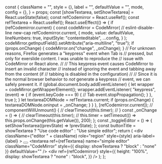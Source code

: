 
<!--
- Editor component which uses CodeMirror.
- This implementation takes care of keyboard navigation while inside the editor
- and provides the possibility to switch to a simpler editor (textarea) which
- makes it easier for screen reader users to interact with it.
-->

  const {
    className = "",
    style = {},
    label = "",
    defaultValue = "",
    mode,
    config = {},
  } = props;
  const [showTextarea, setShowTextarea] = React.useState(false);
  const refCodemirror = React.useRef();
  const refTextarea = React.useRef();
  React.useEffect(() => {
    if (refCodemirror.current) {
      const codeMirror = CodeMirror(
        // eslint-disable-line new-cap
        refCodemirror.current,
        {
          mode,
          value: defaultValue,
          lineNumbers: true,
          inputStyle: "contenteditable",
          ...config,
        }
      );
      codeMirror.getInputField().setAttribute("aria-multiline", "true");
      if (props.onChange) {
        codeMirror.on("change", _onChange);
      }
      // For unknown reasons, Firefox generates a "keypress" event when Tab is
      // pressed, but only for exerslide content. I was unable to reproduce the
      // issue with CodeMirror or React alone.
      //
      // This keypress event causes CodeMirror to insert an invalid character
      // instead of ignoring the event and tabbing away from the content (if
      // tabbing is disabled in the configuration)
      //
      // Since it is the normal browser behavior to *not* generate a keypress
      // event, we can safely prevent it.
      if (global.document.body.addEventListener) {
        let wrapper = codeMirror.getWrapperElement();
        wrapper.addEventListener(
          "keypress",
          (event) => {
            if (event.keyCode === 9) {
              // Tab
              event.stopPropagation();
            }
          },
          true
        );
      }
      let textareaDOMNode = refTextarea.current;
      if (props.onChange) {
        textareaDOMNode.oninput = _onChange;
      }
    }
  }, [refCodemirror.current]);
  // componentWillUnmount() {
  //   clearTimeout(this.timer);
  // }
  const _onChange = () => {
    // clearTimeout(this.timer);
    // this.timer = setTimeout(() => this.props.onChange(this.getValue()), 200);
  };
  const _toggleEditor = () => {
    setShowTextarea((prevState) => !prevState);
  };
  const buttonTitle = showTextarea ? "Use code editor" : "Use simple editor";
  return (
    <div
      className={"editor " + className}
      role="region"
      style={style}
      aria-label={label}
    >
      <button
        className="editor-toggle-button"
        title={buttonTitle}
        aria-label={buttonTitle}
        onClick={_toggleEditor}
      >
        <span className="fa fa-exchange" />
      </button>
      <textarea
        ref={refTextarea}
        name="simple editor"
        className="CodeMirror"
        style={{ display: showTextarea ? "block" : "none" }}
        defaultValue=""
      />
      <div
        ref={refCodemirror}
        style={{
          height: "100%",
          display: showTextarea ? "none" : "block",
        }}
      />
    </div>
  );
};
